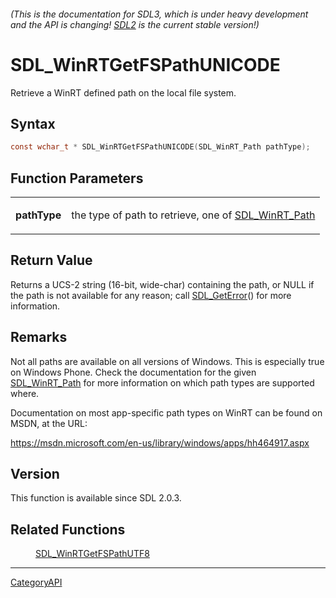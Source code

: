 ====== (This is the documentation for SDL3, which is under heavy development and the API is changing! [https://wiki.libsdl.org/ SDL2] is the current stable version!) ======
= SDL_WinRTGetFSPathUNICODE =

Retrieve a WinRT defined path on the local file system.

== Syntax ==

<syntaxhighlight lang='c'>
const wchar_t * SDL_WinRTGetFSPathUNICODE(SDL_WinRT_Path pathType);
</syntaxhighlight>

== Function Parameters ==

{|
|'''pathType'''
|the type of path to retrieve, one of [[SDL_WinRT_Path]]
|}

== Return Value ==

Returns a UCS-2 string (16-bit, wide-char) containing the path, or NULL if
the path is not available for any reason; call [[SDL_GetError]]() for more
information.

== Remarks ==

Not all paths are available on all versions of Windows. This is especially
true on Windows Phone. Check the documentation for the given
[[SDL_WinRT_Path]] for more information on which path types are supported
where.

Documentation on most app-specific path types on WinRT can be found on
MSDN, at the URL:

https://msdn.microsoft.com/en-us/library/windows/apps/hh464917.aspx

== Version ==

This function is available since SDL 2.0.3.

== Related Functions ==

:[[SDL_WinRTGetFSPathUTF8]]

----
[[CategoryAPI]]


